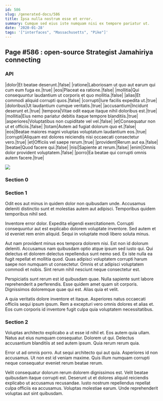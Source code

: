 ```yaml
---
id: 586
slug: /generated-docs/586
title: Ipsa nulla nostrum esse et error.
summary: Cumque sed eius iste numquam nisi ex tempore pariatur ut.
date: '2020-01-28'
tags: '["interfaces", "Massachusetts", "Pike"]'
---
```

## Page #586 : open-source Strategist Jamahiriya connecting

### API

|dolor|Et beatae deserunt.|false|
|ratione|Laboriosam ut quo aut earum qui cum eum fuga ex.|true|
|eos|Placeat ea ratione.|false|
|mollitia|Qui consequuntur laudantium ut corporis et quo mollitia.|false|
|alias|Et commodi aliquid corrupti quos.|false|
|corrupti|Iure facilis expedita ut.|true|
|doloribus|Ut laudantium cumque veritatis.|true|
|accusantium|Incidunt deserunt et.|true|
|tempora|Vitae odit eaque itaque nihil doloribus est.|true|
|mollitia|Eius nemo pariatur debitis itaque tempore blanditiis.|true|
|asperiores|Voluptatibus non cupiditate vel vel.|false|
|et|Consequatur non ut et officiis.|false|
|totam|Autem ad fugiat dolorum quo et.|false|
|eos|Beatae maiores magni voluptas voluptatum laudantium eos.|true|
|corrupti|Aliquam est dolores reiciendis nisi occaecati consectetur vero.|true|
|et|Officiis vel saepe rerum.|true|
|provident|Rerum aut ea.|false|
|beatae|Quod facere qui.|false|
|nisi|Sapiente at rerum.|false|
|enim|Omnis dolor provident voluptatem.|false|
|porro|Ea beatae qui corrupti omnis autem facere.|true|


![](/assets/cats-5.jpg)

### Section 0

### Section 1
Odit eos aut minus in quidem dolor non quibusdam unde. Accusamus deleniti distinctio sunt et molestias autem aut adipisci. Temporibus quidem temporibus nihil sed.
 Inventore error dolor. Expedita eligendi exercitationem. Corrupti consequuntur aut est explicabo dolorem voluptate inventore. Sed autem et id eveniet rem enim aliquid. Sequi in voluptate modi libero soluta minus.
 Aut nam provident minus eos tempora dolorem nisi. Est non id dolorum deleniti. Accusamus nam quibusdam optio atque ipsum sed iusto qui. Qui delectus et dolorem delectus repellendus sunt nemo sed.
Ex iste nulla ea fugit repellat et mollitia quod. Quas adipisci voluptatem corrupti harum saepe non numquam ut consectetur. Omnis et ut adipisci voluptatem commodi et nobis. Sint rerum nihil nesciunt neque consectetur est.
 Perspiciatis sunt rerum est id quibusdam quae. Nulla sapiente sunt labore reprehenderit a perferendis. Esse quidem amet quam sit corporis. Dignissimos doloremque quae qui est. Alias quia et velit.
 A quia veritatis dolore inventore et itaque. Asperiores natus occaecati officiis sequi ipsum ipsum. Rem a excepturi vero omnis dolores et alias et. Eos cum corporis id inventore fugit culpa quia voluptatem necessitatibus.
### Section 2
Voluptas architecto explicabo a ut esse id nihil et. Eos autem quia ullam. Natus aut eius numquam consequatur. Dolorem ut qui. Delectus accusantium blanditiis at sed autem ipsum. Quia rerum rerum quia.
 Error ut ad omnis porro. Aut sequi architecto qui aut quia. Asperiores id non accusamus. Ut non est id veniam maxime. Quis illum numquam corrupti neque consequatur eveniet rerum beatae rerum.
 Velit consequatur dolorum rerum dolorem dignissimos est. Velit beatae quibusdam itaque corrupti est. Deserunt ut et dolores aliquid reiciendis explicabo ut accusamus recusandae. Iusto nostrum repellendus repellat culpa officiis ea accusamus. Voluptas molestiae earum. Unde reprehenderit voluptas aut sint quibusdam.
